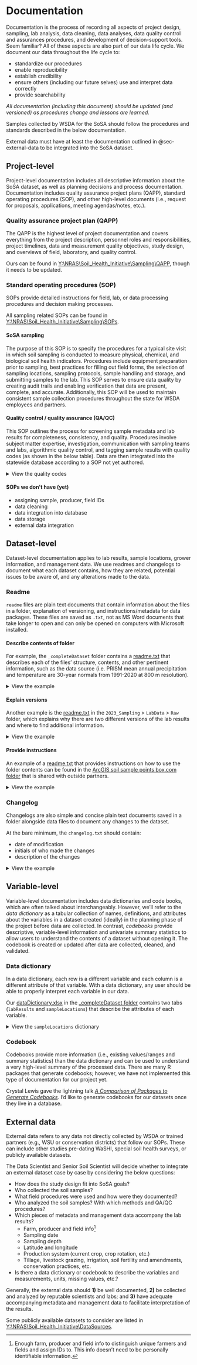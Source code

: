 # Documentation

Documentation is the process of recording all aspects of project design, sampling, lab analysis, data cleaning, data analyses, data quality control and assurances procedures, and development of decision-support tools. Seem familiar? All of these aspects are also part of our data life cycle. We document our data throughout the life cycle to:

-   standardize our procedures
-   enable reproducibility
-   establish credibility
-   ensure others (including our future selves) use and interpret data correctly
-   provide searchability

*All documentation (including this document) should be updated (and versioned) as procedures change and lessons are learned.*

Samples collected by WSDA for the SoSA should follow the procedures and standards described in the below documentation.

External data must have at least the documentation outlined in @sec-external-data to be integrated into the SoSA dataset.

## Project-level

Project-level documentation includes all descriptive information about the SoSA dataset, as well as planning decisions and process documentation. Documentation includes quality assurance project plans (QAPP), standard operating procedures (SOP), and other high-level documents (i.e., request for proposals, applications, meeting agendas/notes, etc.).

### Quality assurance project plan (QAPP)

The QAPP is the highest level of project documentation and covers everything from the project description, personnel roles and responsibilities, project timelines, data and measurement quality objectives, study design, and overviews of field, laboratory, and quality control.

Ours can be found in [Y:\\NRAS\\Soil_Health_Initiative\\Sampling\\QAPP](Y:\NRAS\Soil_Health_Initiative\Sampling\QAPP), though it needs to be updated.

### Standard operating procedures (SOP)

SOPs provide detailed instructions for field, lab, or data processing procedures and decision making processes.

All sampling related SOPs can be found in [Y:\\NRAS\\Soil_Health_Initiative\\Sampling\\SOPs](Y:\NRAS\Soil_Health_Initiative\Sampling\SOPs).

#### SoSA sampling

The purpose of this SOP is to specify the procedures for a typical site visit in which soil sampling is conducted to measure physical, chemical, and biological soil health indicators. Procedures include equipment preparation prior to sampling, best practices for filling out field forms, the selection of sampling locations, sampling protocols, sample handling and storage, and submitting samples to the lab. This SOP serves to ensure data quality by creating audit trails and enabling verification that data are present, complete, and accurate. Additionally, this SOP will be used to maintain consistent sample collection procedures throughout the state for WSDA employees and partners.

#### Quality control / quality assurance (QA/QC)

This SOP outlines the process for screening sample metadata and lab results for completeness, consistency, and quality. Procedures involve subject matter expertise, investigation, communication with sampling teams and labs, algorithmic quality control, and tagging sample results with quality codes (as shown in the below table). Data are then integrated into the statewide database according to a SOP not yet authored.

::: {.content-visible when-format="html"}

<details>

<summary>View the quality codes</summary>

+---------------+---------------+----------------------------------------+---------------------------+
| **Code**      | **Tag**       | **Description**                        | **Inclusion in analyses** |
+===============+===============+========================================+===========================+
| **0**         | Excellent     | Met lab's and WSDA's QC criteria       | Yes                       |
+---------------+---------------+----------------------------------------+---------------------------+
| **100**       | Estimate      | Interpolated missing value             | Yes                       |
+---------------+---------------+----------------------------------------+---------------------------+
| **110**       | Derived       | Derived from an estimated value        | Yes                       |
+---------------+---------------+----------------------------------------+---------------------------+
| **120**       | Suspect       | Z-score is ≥ \|3\|                     | Yes                       |
+---------------+---------------+----------------------------------------+---------------------------+
| **130**       | Calculated ND | Calculated value using at least one ND | Yes                       |
+---------------+---------------+----------------------------------------+---------------------------+
| **140**       | Non-detect    | Below the method detection limit       | No                        |
+---------------+---------------+----------------------------------------+---------------------------+
| **160**       | Poor          | Did not meet lab's QC criteria         | No                        |
+---------------+---------------+----------------------------------------+---------------------------+
| **180**       | Outlier       | Outlier, designated by soil scientist  | No                        |
+---------------+---------------+----------------------------------------+---------------------------+
| **200**       | Unknown       | External dataset                       | Yes                       |
+---------------+---------------+----------------------------------------+---------------------------+

: {.striped}

</details>

:::

#### SOPs we don't have (yet)

-   assigning sample, producer, field IDs
-   data cleaning
-   data integration into database
-   data storage
-   external data integration

## Dataset-level

Dataset-level documentation applies to lab results, sample locations, grower information, and management data. We use readmes and changelogs to document what each dataset contains, how they are related, potential issues to be aware of, and any alterations made to the data.

### Readme {#sec-readme}

`readme` files are plain text documents that contain information about the files in a folder, explanation of versioning, and instructions/metadata for data packages. These files are saved as `.txt`, not as MS Word documents that take longer to open and can only be opened on computers with Microsoft installed.

#### Describe contents of folder

For example, the `_completeDataset` folder contains a [readme.txt](Y:\NRAS\Soil_Health_Initiative\Sampling_completeDataset\readme.txt) that describes each of the files' structure, contents, and other pertinent information, such as the data source (i.e. PRISM mean annual precipitation and temperature are 30-year normals from 1991-2020 at 800 m resolution).

::: {.content-visible when-format="html"}

<details>

<summary>View the example</summary>

```         
2020-2023_labResults_wide has one sample per row with each measurement as a separate column.

2020-2023_labResults_long has one result per row with columns for sample identification, measurement name, result value, quality code, and lab.
This spreadsheet also contains a second tab that describes the quality codes.

2020-2023_sampleLocations has the coordinates, PRISM mean annual precipitation and mean annual temperature (800 m resolution, 30-year normals, 1991-2020), and SHI strata.

dataDictionary lists each variable with its short name (variable name without units), description, indicator type (chemical, physical, biological), unit (if applicable), label, and data type.
This spreadsheet also contains a second tab that describes the variables in the sampleLocations spreadsheet.

scbg_producerId_recode lists all SCBG fields with original SCBG assigned producer ID and new WSDA producer ID

allFarmInfo lists all participating farm names, producer names, producer IDs, field names, field IDs, and county

exampleData.csv contains 100 random samples that have been anonymized with fake sampleIDs, county, farm, producer, and field names. WSU SCBG samples are excluded, as are the 0-6in to 6-12in WSDA samples.
```
</details>

:::

#### Explain versions

Another example is the [readme.txt](Y:\NRAS\Soil_Health_Initiative\Sampling\2023_Sampling\LabData\Raw\readme.txt) in the `2023_Sampling` \> `LabData` \> `Raw` folder, which explains why there are two different versions of the lab results and where to find additional information.

::: {.content-visible when-format="html"}

<details>

<summary>View the example</summary>

```         
2023-08-21
2023_WSDASoilHealth_v1.xlsx has errors. See email for details.
'          'v2.xlsx still has some errors, that are cleaned up in the R scripts.
```

</details>

:::

#### Provide instructions

An example of a [readme.txt](https://app.box.com/s/jl714sbos0jus6mr9zesqsfpv718j783) that provides instructions on how to use the folder contents can be found in the [ArcGIS soil sample points box.com folder](https://app.box.com/s/4d6xg8q5dr1cjjoxver0g3h35d3s3bao) that is shared with outside partners.

::: {.content-visible when-format="html"}

<details>

<summary>View the example</summary>

```         
Template for Soil Sample Points ArcGIS

2023-06-01

Jadey Ryan | Washington State Department of Agriculture (WSDA)
jryan@agr.wa.gov

Purpose:
To provide a template for ESRI ArcGIS data entry and management for soil sampling projects.

Folder contents:
- README.txt describes the folder contents and provides general instructions.
- Template_SoilSamplePoints.aprx is an ArcGIS Project File should allow you to open the project in ArcGIS Pro.
- Template_SoilSamplePoints.gdb is a file geodatabase, which you can open in ArcGIS Pro or ArcGIS Online.
- crop_domain.csv provides WSDA approved crop types to use in ArcGIS 'Table to Domain' geoprocessing tool. We highly recommend using attribute domains, which are rules to enforce data integrity by limiting the field type and choices of an attribute field.
- 923_NRAS_SoilHealthSOP_WEB.pdf is WSDA's Standard Operating Procedure for soil sampling. The appendices contain instructions for the GIS workflow of soil sampling.
- /Screenshots/Feature_Layer_Offline_Editing.png shows the checkboxes required for editing.
- /Screenshots/Configure_Forms.png shows where to click within a Web Map to open the Field Maps form editor.
- /Screenshots/Table_to_Domain.png is an example of how to use the 'Table to Domain' geoprocessing tool with the crop_domain.csv.
- /Screenshots/FieldMapsForm_*.png are examples of the Field Maps form structure, which can be created in ArcGIS Online.
- WaSHI_SoilSeries_REST_Service is an internet shortcut to the URL for the Washington clipped soil series, originating from NRCS gSSURGO. When compositing multiple samples together from one field, we recommend keeping all sample points within one soil series to reduce variability in the composite samples.
- The other folders (Index, GpMessages, ImportLog, .backups) are part of the ArcGIS Pro project and can be ignored.

Instructions:
1. Open Template_SoilSamplePoints.aprx.
2. Update attribute fields and domains to work with your project.
3. Update symbology, labels, visibility scale, popups, etc. The symbology of the sample points currently defaults to red when the 'Show/Hide Field Form' attribute is still 'Hide' or 'NULL'. When the sampler collects the sample and changes this attribute to 'Show', the point will turn yellow to indicate the sample has been collected.
4. Share as Feature Layer and create a Web Map to allow others access to this map.
5. Open the map in ArcGIS Online and click on 'Forms' in the right toolbar to configure your Field Maps form.
6. Use the /Screenshots/FieldMapsForm_*.pngs as a guide, but adapt the field form structure to suit your project.

Offline Areas:
- If you anticipate needing to sample without cellular service or wifi access: 1) Open the hosted feature layer, 2) Click 'Settings' 3) Confirm 'Enable Sync' is turned on.
- If you need the Soil Series layer, you will need to configure two separate Web Maps: one with and one without. This is because the WaSHI_SoilSeries_REST_Service is not allowed in Web Maps with 'Enable Sync' turned on. 
- Alternatively, you can create your own Soil Series layer and host it as a feature layer in your own organization.

Resources:
- WSDA Soil Health YouTube channel: https://www.youtube.com/playlist?list=PL0pB20prk7Ni1daEYiEEXSWy8CfwO34FC
- WSDA WaSHI_SoilSeries MapServer: https://fortress.wa.gov/agr/gis/wsdagis/rest/services/NRAS/WaSHI_SoilSeries/MapServer
- Introduction to attribute domains: https://pro.arcgis.com/en/pro-app/latest/help/data/geodatabases/overview/an-overview-of-attribute-domains.htm
- Introducing smart forms in ArcGIS Field Maps: https://www.esri.com/arcgis-blog/products/field-maps/field-mobility/introducing-arcgis-smart-forms/
```

</details>
:::

### Changelog

Changelogs are also simple and concise plain text documents saved in a folder alongside data files to document any changes to the dataset.

At the bare minimum, the `changelog.txt` should contain:

-   date of modification
-   initials of who made the changes
-   description of the changes

::: {.content-visible when-format="html"}

<details>

<summary>View the example</summary>

```         
Contents of changelog.txt in _completeDataset folder:

2022-12-15 JR standardized texture classes (title case, no extra white space) and converted texture, county, and crop to factor types.
2023-01-03 JR corrected error in 2022 WSDA bulk density measurements in 2022-11-01_soiltestData_manualCleanup.xlsx.
2023-03-02 JR recoded SCBG producer IDs to match WSDA format and cleaned up farm/producer names and IDs. See new scbg_producerId_recode.csv for list.
2023-03-07 JR corrected Okanogan producer and field names (Devany, Townsend).
2023-03-21 JR corrected cropType "Fallow, Idle" to "Fallow" and 2021 SCBG "Pea" samples to "Pea, Dry", updated Crop Group column. Updated results and sample locations spreadsheets.
2023-07-13 JR added labID to labResults datasets and updated dataDictionary accordingly. 
2023-08-21 JR added 2023 data and updated dataDictionary sample_locations tab.
2023-08-27 JR corrected SCBG pulse samples crop from "Pea" to "Pea, Dry".
2023-08-30 JR added an anonymized dataset (100 samples from 2022-2023).
2023-09-05 JR added labID to 2023 results.
2023-09-06 JR added sampling organization column to make impact tracking easier. Fixed merge issue that was causing the loss of some producer IDs. Add "County" to relevant CD names.
2023-11-14 JR switched from .RData to .RDS file type so users can assign a new name when loading the data into R with `data_wide <- readRDS("2020-2023_labResults_wide.RDS")`.
2023-11-14 JR added sampling dates and depths to all 877 samples. See addSampleDepthsDates for R script. 
2023-12-08 JR corrected CropGroup from Fallow to Cereal Grain for samples with CropType of Fallow, Wheat in 2020-2023_sampleLocations.csv.
```

</details>
:::

## Variable-level

Variable-level documentation includes data dictionaries and code books, which are often talked about interchangeably. However, we'll refer to the *data dictionary* as a tabular collection of names, definitions, and attributes about the variables in a dataset created (ideally) in the planning phase of the project before data are collected. In contrast, *codebooks* provide descriptive, variable-level information and univariate summary statistics to allow users to understand the contents of a dataset without opening it. The codebook is created or updated after data are collected, cleaned, and validated.

### Data dictionary

In a data dictionary, each row is a different variable and each column is a different attribute of that variable. With a data dictionary, any user should be able to properly interpret each variable in our data.

Our [dataDictionary.xlsx](Y:\NRAS\Soil_Health_Initiative\Sampling_completeDataset\dataDictionary.xlsx) in the [\_completeDataset folder](Y:\NRAS\Soil_Health_Initiative\Sampling_completeDataset) contains two tabs (`labResults` and `sampleLocations`) that describe the attributes of each variable.

::: {.content-visible when-format="html"}

<details>

<summary>View the `sampleLocations` dictionary</summary>

+-------------+-------------------------------------------------+-----------------+-----------+
| variable    | description                                     | unit            | dataType  |
+=============+=================================================+=================+===========+
| year        | Year the sample was collected                   |                 | Numeric   |
+-------------+-------------------------------------------------+-----------------+-----------+
| county      | County of the sampled field                     |                 | Character |
+-------------+-------------------------------------------------+-----------------+-----------+
| sampleId    | Sample identification code                      |                 | Character |
+-------------+-------------------------------------------------+-----------------+-----------+
| cropGroup   | Crop group of the sampled field                 |                 | Character |
+-------------+-------------------------------------------------+-----------------+-----------+
| cropType    | Crop type of the sampled field                  |                 | Character |
+-------------+-------------------------------------------------+-----------------+-----------+
| stratum     | Soil Health Institute stratum                   |                 | Character |
+-------------+-------------------------------------------------+-----------------+-----------+
| MAP_mm.year | OSU PRISM mean annual precipitation             | mm/year         | Numeric   |
|             |                                                 |                 |           |
|             | 30-year normals (1991-2020) at 800 m resolution |                 |           |
+-------------+-------------------------------------------------+-----------------+-----------+
| MAT_c       | OSU PRISM mean annual temperature               | degrees C       | Numeric   |
|             |                                                 |                 |           |
|             | 30-year normals (1991-2020) at 800 m resolution |                 |           |
+-------------+-------------------------------------------------+-----------------+-----------+
| longitude   | Longitude of sample point, WGS84                | decimal degrees | Numeric   |
+-------------+-------------------------------------------------+-----------------+-----------+
| latitude    | Latitude of sample point, WGS84                 | decimal degrees | Numeric   |
+-------------+-------------------------------------------------+-----------------+-----------+

: {.striped}

</details>

:::

### Codebook

Codebooks provide more information (i.e., existing values/ranges and summary statistics) than the data dictionary and can be used to understand a very high-level summary of the processed data. There are many R packages that generate codebooks; however, we have not implemented this type of documentation for our project yet.

Crystal Lewis gave the lightning talk [*A Comparison of Packages to Generate Codebooks*](https://github.com/Cghlewis/codebook-pkg-comparison). I'd like to generate codebooks for our datasets once they live in a database.

## External data {#sec-external-data}

External data refers to any data not directly collected by WSDA or trained partners (e.g., WSU or conservation districts) that follow our SOPs. These can include other studies pre-dating WaSHI, special soil health surveys, or publicly available datasets. 

The Data Scientist and Senior Soil Scientist will decide whether to integrate an external dataset case by case by considering the below questions:

-   How does the study design fit into SoSA goals?
-   Who collected the soil samples?
-   What field procedures were used and how were they documented?
-   Who analyzed the soil samples? With which methods and QA/QC procedures?
-   Which pieces of metadata and management data accompany the lab results?
    -   Farm, producer and field info[^1]
    -   Sampling date
    -   Sampling depth
    -   Latitude and longitude
    -   Production system (current crop, crop rotation, etc.)
    -   Tillage, livestock grazing, irrigation, soil fertility and amendments, conservation practices, etc.
-   Is there a data dictionary or codebook to describe the variables and measurements, units, missing values, etc.?

[^1]: Enough farm, producer and field info to distinguish unique farmers and fields and assign IDs to. This info doesn't need to be personally identifiable information.

Generally, the external data should **1)** be well documented, **2)** be collected and analyzed by reputable scientists and labs; and **3)** have adequate accompanying metadata and management data to facilitate interpretation of the results.

Some publicly available datasets to consider are listed in [Y:\\NRAS\\Soil_Health_Initiative\\DataSources](Y:\\NRAS\\Soil_Health_Initiative\\DataSources).
